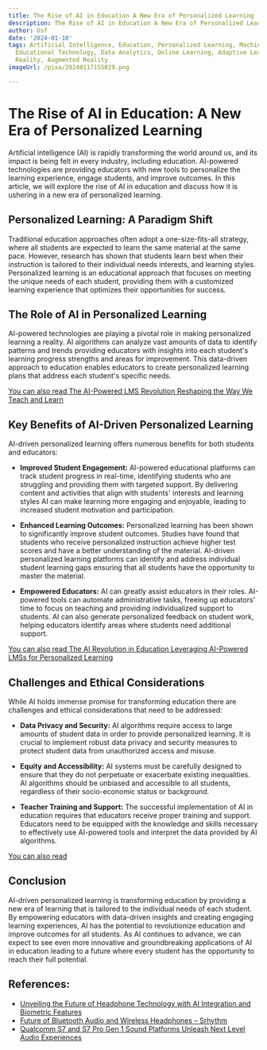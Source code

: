 ```yaml
---
title: The Rise of AI in Education A New Era of Personalized Learning
description: The Rise of AI in Education A New Era of Personalized Learning
author: Usf
date: '2024-01-10'
tags: Artificial Intelligence, Education, Personalized Learning, Machine Learning,
  Educational Technology, Data Analytics, Online Learning, Adaptive Learning, Virtual
  Reality, Augmented Reality
imageUrl: /pixa/20240117155029.png

---
```

# The  Rise of AI in Education: A New Era of Personalized Learning

Artificial intelligence (AI)  is rapidly transforming the world around us, and its impact is being felt in  every industry, including education. AI-powered technologies are providing  educators with new tools to  personalize the learning experience, engage students, and improve outcomes. In  this article, we will explore  the rise  of AI in education  and discuss  how it is ushering in a  new  era of personalized  learning.

## Personalized Learning: A Paradigm Shift

Traditional education  approaches often adopt a one-size-fits-all strategy, where all  students are expected to learn the same material at the same  pace. However, research has shown that students learn best when their instruction is tailored to their individual needs interests, and learning styles. Personalized learning is an educational approach that focuses on meeting the unique needs of each student, providing them with a customized learning experience that optimizes their opportunities for success.

## The Role of AI in Personalized Learning

AI-powered technologies  are playing a pivotal  role in making personalized learning a reality. AI  algorithms can analyze vast amounts of data to identify patterns and trends providing educators  with insights into each  student's  learning progress strengths and areas for improvement. This data-driven  approach  to education  enables educators to create personalized  learning plans  that address each student's specific needs.

[You can also read The AI-Powered LMS Revolution Reshaping the Way We Teach and Learn](The%20AI-Powered%20LMS%20Revolution%20Reshaping%20the%20Way%20We%20Teach%20and%20Learn)


## Key Benefits of AI-Driven Personalized Learning

AI-driven personalized learning offers  numerous benefits for  both students and educators:

* **Improved Student Engagement:** AI-powered educational platforms can track student progress in real-time, identifying students  who are struggling and providing them with targeted support. By delivering content  and activities  that align with students' interests and learning styles AI can make learning more engaging  and enjoyable, leading to increased student motivation and participation.

* **Enhanced Learning Outcomes:** Personalized learning has been shown to significantly improve student  outcomes. Studies have found that students who receive personalized  instruction  achieve higher test scores and have a better understanding of the material. AI-driven personalized learning platforms can identify and address individual student learning  gaps ensuring that all students have the opportunity to master the material.

*  **Empowered Educators:** AI can greatly assist educators in their roles. AI-powered tools can automate  administrative tasks, freeing up educators'  time to focus  on  teaching and providing individualized support to students. AI can also generate  personalized feedback on student work, helping educators identify areas where students need additional support.

[You can also read The AI  Revolution in Education Leveraging AI-Powered LMSs for Personalized  Learning](The%20AI%20Revolution%20in%20Education%20Leveraging%20AI-Powered%20LMSs%20for%20Personalized%20Learning)


## Challenges  and Ethical Considerations

While AI holds immense promise for transforming education there are  challenges and ethical  considerations that need to be  addressed:

* **Data Privacy and Security:** AI algorithms require  access to  large amounts of student data in order to provide personalized learning. It is crucial to implement robust data privacy and security measures  to protect student data from unauthorized  access and misuse.

* **Equity and Accessibility:** AI systems must be carefully designed to ensure that they do not perpetuate or exacerbate existing inequalities. AI algorithms should be  unbiased and accessible to all students, regardless of their socio-economic status or background.

* **Teacher Training and Support:** The successful implementation of AI in education requires  that educators receive proper training and  support. Educators  need to be equipped with  the knowledge and skills necessary to effectively use AI-powered tools and interpret the data provided by AI algorithms.

[You can also read ]()


## Conclusion

AI-driven personalized learning is transforming education by providing a new era  of learning that is  tailored to the individual needs of each student. By empowering educators with data-driven insights and creating engaging learning experiences, AI has the potential to  revolutionize education and improve outcomes for all students. As AI continues  to advance, we can expect to  see even more innovative and groundbreaking applications  of AI in education leading to a future where every student has the opportunity to reach their full potential.

## References:
- [Unveiling the Future of Headphone Technology with AI Integration and Biometric Features](https://cleeraudio.com/future-of-headphone-technology-with-ai-integration-and-biometric-features/)
- [Future of Bluetooth Audio and Wireless Headphones – Srhythm](https://www.srhythm.com/blogs/stories/future-of-bluetooth-audio-and-wireless-headphones)
- [Qualcomm S7 and S7 Pro Gen 1 Sound Platforms Unleash Next Level Audio Experiences](https://www.qualcomm.com/news/releases/2023/10/qualcomm-s7-and-s7-pro-gen-1-sound-platforms-unleash-next-level-)
